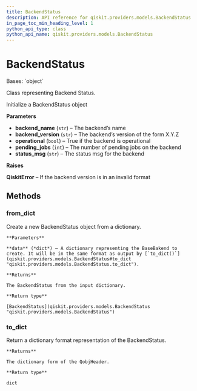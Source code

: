 ```yaml
---
title: BackendStatus
description: API reference for qiskit.providers.models.BackendStatus
in_page_toc_min_heading_level: 1
python_api_type: class
python_api_name: qiskit.providers.models.BackendStatus
---
```


# BackendStatus

<Class id="qiskit.providers.models.BackendStatus" github="https://github.com/qiskit/qiskit/tree/stable/0.21/qiskit/providers/models/backendstatus.py" signature="BackendStatus(backend_name, backend_version, operational, pending_jobs, status_msg)">
  Bases: `object`

  Class representing Backend Status.

  Initialize a BackendStatus object

  **Parameters**

  *   **backend\_name** (`str`) – The backend’s name
  *   **backend\_version** (`str`) – The backend’s version of the form X.Y.Z
  *   **operational** (`bool`) – True if the backend is operational
  *   **pending\_jobs** (`int`) – The number of pending jobs on the backend
  *   **status\_msg** (`str`) – The status msg for the backend

  **Raises**

  **QiskitError** – If the backend version is in an invalid format

  ## Methods

  ### from\_dict

  <Function id="qiskit.providers.models.BackendStatus.from_dict" signature="classmethod BackendStatus.from_dict(data)">
    Create a new BackendStatus object from a dictionary.

    **Parameters**

    **data** (*dict*) – A dictionary representing the BaseBakend to create. It will be in the same format as output by [`to_dict()`](qiskit.providers.models.BackendStatus#to_dict "qiskit.providers.models.BackendStatus.to_dict").

    **Returns**

    The BackendStatus from the input dictionary.

    **Return type**

    [BackendStatus](qiskit.providers.models.BackendStatus "qiskit.providers.models.BackendStatus")
  </Function>

  ### to\_dict

  <Function id="qiskit.providers.models.BackendStatus.to_dict" signature="BackendStatus.to_dict()">
    Return a dictionary format representation of the BackendStatus.

    **Returns**

    The dictionary form of the QobjHeader.

    **Return type**

    dict
  </Function>
</Class>

